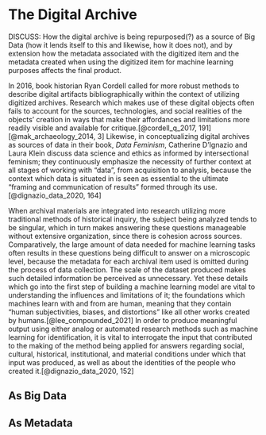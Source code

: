 # The Digital Archive

DISCUSS: How the digital archive is being repurposed(?) as a source of Big Data (how it lends itself to this and likewise, how it does not), and by extension how the metadata associated with the digitized item and the metadata created when using the digitized item for machine learning purposes affects the final product.

In 2016, book historian Ryan Cordell called for more robust methods to describe digital artifacts bibliographically within the context of utilizing digitized archives. Research which makes use of these digital objects often fails to account for the sources, technologies, and social realities of the objects’ creation in ways that make their affordances and limitations more readily visible and available for critique.[@cordell_q_2017, 191] [@mak_archaeology_2014, 3] Likewise, in conceptualizing digital archives as sources of data in their book, *Data Feminism*, Catherine D'Ignazio and Laura Klein discuss data science and ethics as informed by intersectional feminism; they continuously emphasize the necessity of further context at all stages of working with "data", from acquisition to analysis, because the context which data is situated in is seen as essential to the ultimate "framing and communication of results" formed through its use.[@dignazio_data_2020, 164] 

When archival materials are integrated into research utilizing more traditional methods of historical inquiry, the subject being analyzed tends to be singular, which in turn makes answering these questions manageable without extensive organization, since there is cohesion across sources. Comparatively, the large amount of data needed for machine learning tasks often results in these questions being difficult to answer on a microscopic level, because the metadata for each archival item used is omitted during the process of data collection. The scale of the dataset produced makes such detailed information be perceived as unnecessary. Yet these details which go into the first step of building a machine learning model are vital to understanding the influences and limitations of it; the foundations which machines learn with and from are human, meaning that they contain "human subjectivities, biases, and distortions" like all other works created by humans.[@lee_compounded_2021] In order to produce meaningful output using either analog or automated research methods such as machine learning for identification, it is vital to interrogate the input that contributed to the making of the method being applied for answers regarding social, cultural, historical, institutional, and material conditions under which that input was produced, as well as about the identities of the people who created it.[@dignazio_data_2020, 152]

## As Big Data

## As Metadata

